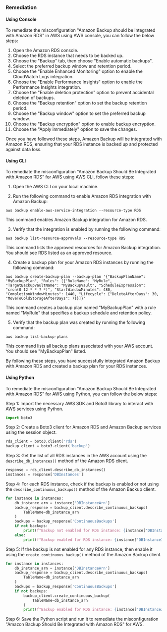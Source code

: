 ### Remediation

#### Using Console

To remediate the misconfiguration "Amazon Backup should be integrated with Amazon RDS" in AWS using AWS console, you can follow the below steps:

1. Open the Amazon RDS console.
2. Choose the RDS instance that needs to be backed up.
3. Choose the "Backup" tab, then choose "Enable automatic backups".
4. Select the preferred backup window and retention period.
5. Choose the "Enable Enhanced Monitoring" option to enable the CloudWatch Logs integration.
6. Choose the "Enable Performance Insights" option to enable the Performance Insights integration.
7. Choose the "Enable deletion protection" option to prevent accidental deletion of backups.
8. Choose the "Backup retention" option to set the backup retention period.
9. Choose the "Backup window" option to set the preferred backup window.
10. Choose the "Backup encryption" option to enable backup encryption.
11. Choose the "Apply immediately" option to save the changes.

Once you have followed these steps, Amazon Backup will be integrated with Amazon RDS, ensuring that your RDS instance is backed up and protected against data loss.

#### Using CLI

To remediate the misconfiguration "Amazon Backup Should Be Integrated with Amazon RDS" for AWS using AWS CLI, follow these steps:

1. Open the AWS CLI on your local machine.

2. Run the following command to enable Amazon RDS integration with Amazon Backup:

```
aws backup enable-aws-service-integration --resource-type RDS
```

This command enables Amazon Backup integration for Amazon RDS. 

3. Verify that the integration is enabled by running the following command:

```
aws backup list-resource-approvals --resource-type RDS
```

This command lists the approved resources for Amazon Backup integration. You should see RDS listed as an approved resource.

4. Create a backup plan for your Amazon RDS instances by running the following command:

```
aws backup create-backup-plan --backup-plan '{"BackupPlanName": "MyBackupPlan", "Rules": [{"RuleName": "MyRule", "TargetBackupVaultName": "MyBackupVault", "ScheduleExpression": "cron(0 12 * * ? *)", "StartWindowMinutes": 480, "CompletionWindowMinutes": 1440, "Lifecycle": {"DeleteAfterDays": 30, "MoveToColdStorageAfterDays": 7}}]}'
```

This command creates a backup plan named "MyBackupPlan" with a rule named "MyRule" that specifies a backup schedule and retention policy. 

5. Verify that the backup plan was created by running the following command:

```
aws backup list-backup-plans
```

This command lists all backup plans associated with your AWS account. You should see "MyBackupPlan" listed.

By following these steps, you have successfully integrated Amazon Backup with Amazon RDS and created a backup plan for your RDS instances.

#### Using Python

To remediate the misconfiguration "Amazon Backup Should Be Integrated with Amazon RDS" for AWS using Python, you can follow the below steps:

Step 1: Import the necessary AWS SDK and Boto3 library to interact with AWS services using Python.
```python
import boto3
```

Step 2: Create a Boto3 client for Amazon RDS and Amazon Backup services using the session object.
```python
rds_client = boto3.client('rds')
backup_client = boto3.client('backup')
```

Step 3: Get the list of all RDS instances in the AWS account using the `describe_db_instances()` method of the Amazon RDS client.
```python
response = rds_client.describe_db_instances()
instances = response['DBInstances']
```

Step 4: For each RDS instance, check if the backup is enabled or not using the `describe_continuous_backups()` method of the Amazon Backup client.
```python
for instance in instances:
    db_instance_arn = instance['DBInstanceArn']
    backup_response = backup_client.describe_continuous_backups(
        TableName=db_instance_arn
    )
    backups = backup_response['ContinuousBackups']
    if not backups:
        print(f"Backup not enabled for RDS instance: {instance['DBInstanceIdentifier']}")
    else:
        print(f"Backup enabled for RDS instance: {instance['DBInstanceIdentifier']}")
```

Step 5: If the backup is not enabled for any RDS instance, then enable it using the `create_continuous_backup()` method of the Amazon Backup client.
```python
for instance in instances:
    db_instance_arn = instance['DBInstanceArn']
    backup_response = backup_client.describe_continuous_backups(
        TableName=db_instance_arn
    )
    backups = backup_response['ContinuousBackups']
    if not backups:
        backup_client.create_continuous_backup(
            TableName=db_instance_arn
        )
        print(f"Backup enabled for RDS instance: {instance['DBInstanceIdentifier']}")
```

Step 6: Save the Python script and run it to remediate the misconfiguration "Amazon Backup Should Be Integrated with Amazon RDS" for AWS.

